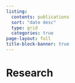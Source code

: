 ```yaml
---
listing:
  contents: publications
  sort: "date desc"
  type: grid
  categories: true
page-layout: full
title-block-banner: true
---
```


# Research

<br>